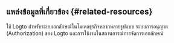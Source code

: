 ## แหล่งข้อมูลที่เกี่ยวข้อง \{#related-resources}

<Url href="https://blog.logto.io/use-logto-for-various-identity-systems">
  ใช้ Logto สำหรับระบบเอกลักษณ์ในโมเดลธุรกิจหลากหลายรูปแบบ
</Url>
<Url href="https://blog.logto.io/logto-authorization-system-and-its-use">
  ระบบการอนุญาต (Authorization) ของ Logto และการใช้งานในสถานการณ์การจัดการเอกลักษณ์
</Url>
